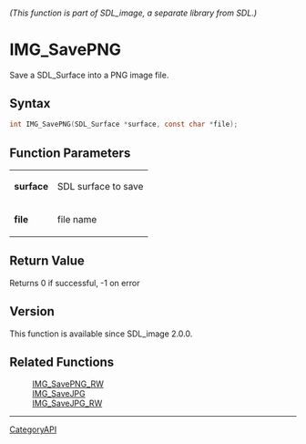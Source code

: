====== (This function is part of SDL_image, a separate library from SDL.) ======
= IMG_SavePNG =

Save a SDL_Surface into a PNG image file.

== Syntax ==

<syntaxhighlight lang='c'>
int IMG_SavePNG(SDL_Surface *surface, const char *file);
</syntaxhighlight>

== Function Parameters ==

{|
|'''surface'''
|SDL surface to save
|-
|'''file'''
|file name
|}

== Return Value ==

Returns 0 if successful, -1 on error

== Version ==

This function is available since SDL_image 2.0.0.

== Related Functions ==

:[[IMG_SavePNG_RW]]
:[[IMG_SaveJPG]]
:[[IMG_SaveJPG_RW]]

----
[[CategoryAPI]]


